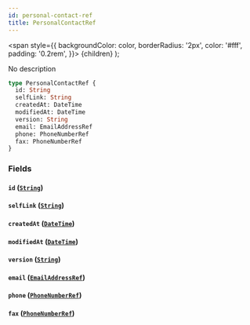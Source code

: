 ```yaml
---
id: personal-contact-ref
title: PersonalContactRef
---
```


<span
style={{
      backgroundColor: color,
      borderRadius: '2px',
      color: '#fff',
      padding: '0.2rem',
    }}>
{children}
</span>
);

No description

```graphql
type PersonalContactRef {
  id: String
  selfLink: String
  createdAt: DateTime
  modifiedAt: DateTime
  version: String
  email: EmailAddressRef
  phone: PhoneNumberRef
  fax: PhoneNumberRef
}
```

### Fields

#### `id` ([`String`](/docs/schema/scalars/string))

#### `selfLink` ([`String`](/docs/schema/scalars/string))

#### `createdAt` ([`DateTime`](/docs/schema/scalars/date-time))

#### `modifiedAt` ([`DateTime`](/docs/schema/scalars/date-time))

#### `version` ([`String`](/docs/schema/scalars/string))

#### `email` ([`EmailAddressRef`](/docs/schema/inputs/email-address-ref))

#### `phone` ([`PhoneNumberRef`](/docs/schema/inputs/phone-number-ref))

#### `fax` ([`PhoneNumberRef`](/docs/schema/inputs/phone-number-ref))
